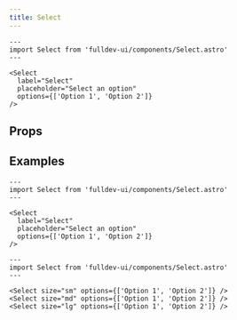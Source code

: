 ```yaml
---
title: Select
---
```



```astro live
---
import Select from 'fulldev-ui/components/Select.astro'
---

<Select
  label="Select"
  placeholder="Select an option"
  options={['Option 1', 'Option 2']}
/>
```

## Props

<Props />

## Examples

```astro live
---
import Select from 'fulldev-ui/components/Select.astro'
---

<Select
  label="Select"
  placeholder="Select an option"
  options={['Option 1', 'Option 2']}
/>
```

```astro live
---
import Select from 'fulldev-ui/components/Select.astro'
---

<Select size="sm" options={['Option 1', 'Option 2']} />
<Select size="md" options={['Option 1', 'Option 2']} />
<Select size="lg" options={['Option 1', 'Option 2']} />
```
